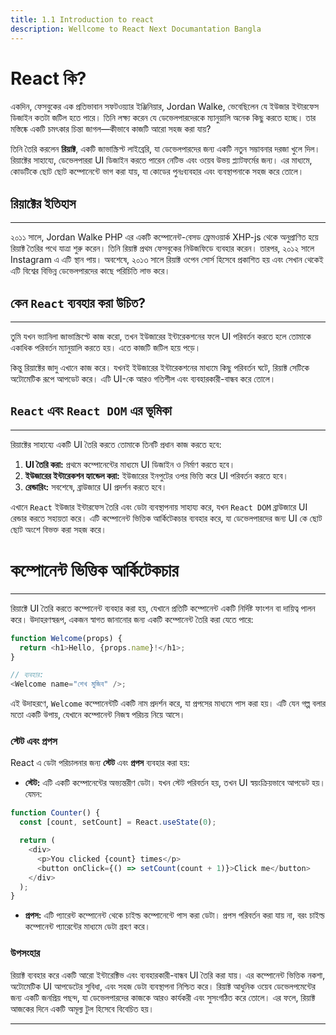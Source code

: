 ```yaml
---
title: 1.1 Introduction to react
description: Wellcome to React Next Documantation Bangla
---
```


# <h1 className="bg-gradient-to-r from-blue-500 to-purple-500 inline-block text-transparent bg-clip-text text-3xl">React কি?</h1>

একদিন, ফেসবুকের এক প্রতিভাবান সফটওয়্যার ইঞ্জিনিয়ার, Jordan Walke, ভেবেছিলেন যে ইউজার ইন্টারফেস ডিজাইন কতটা জটিল হতে পারে। তিনি লক্ষ্য করেন যে ডেভেলপারদেরকে ম্যানুয়ালি অনেক কিছু করতে হচ্ছে। তার মস্তিষ্কে একটি চমৎকার চিন্তা জাগল—কীভাবে কাজটি আরো সহজ করা যায়?

তিনি তৈরি করলেন **রিয়াক্ট**, একটি জাভাস্ক্রিপ্ট লাইব্রেরি, যা ডেভেলপারদের জন্য একটি নতুন সম্ভাবনার দরজা খুলে দিল। রিয়াক্টের সাহায্যে, ডেভেলপাররা UI ডিজাইন করতে পারেন নেটিভ এবং ওয়েব উভয় প্ল্যাটফর্মের জন্য। এর মাধ্যমে, কোডটিকে ছোট ছোট কম্পোনেন্টে ভাগ করা যায়, যা কোডের পুনঃব্যবহার এবং ব্যবস্থাপনাকে সহজ করে তোলে।

## রিয়াক্টের ইতিহাস

---

২০১১ সালে, Jordan Walke PHP এর একটি কম্পোনেন্ট-বেসড ফ্রেমওয়ার্ক XHP-js থেকে অনুপ্রাণিত হয়ে রিয়াক্ট তৈরির পথে যাত্রা শুরু করেন। তিনি রিয়াক্ট প্রথম ফেসবুকের নিউজফিডে ব্যবহার করেন। তারপর, ২০১২ সালে Instagram এ এটি স্থান পায়। অবশেষে, ২০১৩ সালে রিয়াক্ট ওপেন সোর্স হিসেবে প্রকাশিত হয় এবং সেখান থেকেই এটি বিশ্বের বিভিন্ন ডেভেলপারদের কাছে পরিচিতি লাভ করে।

## কেন `React` ব্যবহার করা উচিত?

---

তুমি যখন ভ্যানিলা জাভাস্ক্রিপ্টে কাজ করো, তখন ইউজারের ইন্টারেকশনের ফলে UI পরিবর্তন করতে হলে তোমাকে একাধিক পরিবর্তন ম্যানুয়ালি করতে হয়। এতে কাজটি জটিল হয়ে পড়ে।

কিন্তু রিয়াক্টের জাদু এখানে কাজ করে। যখনই ইউজারের ইন্টারেকশনের মাধ্যমে কিছু পরিবর্তন ঘটে, রিয়াক্ট সেটিকে অটোমেটিক রূপে আপডেট করে। এটি UI-কে আরও গতিশীল এবং ব্যবহারকারী-বান্ধব করে তোলে।

## `React` এবং `React DOM` এর ভূমিকা

---

রিয়াক্টের সাহায্যে একটি UI তৈরি করতে তোমাকে তিনটি প্রধান কাজ করতে হবে:

1. **UI তৈরি করা:** প্রথমে কম্পোনেন্টের মাধ্যমে UI ডিজাইন ও নির্মাণ করতে হবে।
2. **ইউজারের ইন্টারেকশন হ্যান্ডেল করা:** ইউজারের ইনপুটের ওপর ভিত্তি করে UI পরিবর্তন করতে হবে।
3. **রেন্ডারিং:** সবশেষে, ব্রাউজারে UI প্রদর্শন করতে হবে।

এখানে `React` ইউজার ইন্টারফেস তৈরি এবং ডেটা ব্যবস্থাপনায় সাহায্য করে, যখন `React DOM` ব্রাউজারে UI রেন্ডার করতে সহায়তা করে। এটি কম্পোনেন্ট ভিত্তিক আর্কিটেকচার ব্যবহার করে, যা ডেভেলপারদের জন্য UI কে ছোট ছোট অংশে বিভক্ত করা সহজ করে।

## <h1 className="bg-gradient-to-r from-blue-500 to-purple-500 inline-block text-transparent bg-clip-text text-3xl py-2">কম্পোনেন্ট ভিত্তিক আর্কিটেকচার</h1>

---

রিয়াক্টে UI তৈরি করতে কম্পোনেন্ট ব্যবহার করা হয়, যেখানে প্রতিটি কম্পোনেন্ট একটি নির্দিষ্ট ফাংশন বা দায়িত্ব পালন করে। উদাহরণস্বরূপ, একজন স্বাগত জানানোর জন্য একটি কম্পোনেন্ট তৈরি করা যেতে পারে:

```javascript
function Welcome(props) {
  return <h1>Hello, {props.name}!</h1>;
}

// ব্যবহার:
<Welcome name="শেখ মুজিব" />;
```

এই উদাহরণে, `Welcome` কম্পোনেন্টটি একটি নাম প্রদর্শন করে, যা প্রপসের মাধ্যমে পাস করা হয়। এটি যেন গল্প বলার মতো একটি উপায়, যেখানে কম্পোনেন্ট নিজস্ব পরিচয় নিয়ে আসে।

### স্টেট এবং প্রপস

React এ ডেটা পরিচালনার জন্য **স্টেট** এবং **প্রপস** ব্যবহার করা হয়:

- **স্টেট:** এটি একটি কম্পোনেন্টের অভ্যন্তরীণ ডেটা। যখন স্টেট পরিবর্তন হয়, তখন UI স্বয়ংক্রিয়ভাবে আপডেট হয়। যেমন:

```javascript
function Counter() {
  const [count, setCount] = React.useState(0);

  return (
    <div>
      <p>You clicked {count} times</p>
      <button onClick={() => setCount(count + 1)}>Click me</button>
    </div>
  );
}
```

- **প্রপস:** এটি প্যারেন্ট কম্পোনেন্ট থেকে চাইল্ড কম্পোনেন্টে পাস করা ডেটা। প্রপস পরিবর্তন করা যায় না, বরং চাইল্ড কম্পোনেন্ট প্যারেন্টের মাধ্যমে ডেটা গ্রহণ করে।

### উপসংহার

রিয়াক্ট ব্যবহার করে একটি আরো ইন্টারেক্টিভ এবং ব্যবহারকারী-বান্ধব UI তৈরি করা যায়। এর কম্পোনেন্ট ভিত্তিক নকশা, অটোমেটিক UI আপডেটের সুবিধা, এবং সহজ ডেটা ব্যবস্থাপনা নিশ্চিত করে। রিয়াক্ট আধুনিক ওয়েব ডেভেলপমেন্টের জন্য একটি জনপ্রিয় পছন্দ, যা ডেভেলপারদের কাজকে আরও কার্যকরী এবং সুসংগঠিত করে তোলে। এর ফলে, রিয়াক্ট আজকের দিনে একটি অমূল্য টুল হিসেবে বিবেচিত হয়।

---
